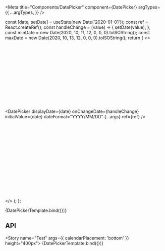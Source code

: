 
<Meta
  title="Components/DatePicker"
  component={DatePicker}
  argTypes={{
    ...argTypes,
  }}
/>

  const [date, setDate] = useState(new Date('2020-01-01'));
  const ref = React.createRef();
  const handleChange = (value) => {
    setDate(value);
  };
  const minDate = new Date(2020, 10, 11, 12, 0, 0, 0).toISOString();
  const maxDate = new Date(2020, 10, 13, 12, 0, 0, 0).toISOString();
  return (
    <>
    <br/>
    <br/>
    <br/>
    <br/>
    <br/>
    <br/>
    <br/>
    <br/>
    <br/>
    <br/>
    <br/>
    <br/>
    <br/>
    <br/>
    <DatePicker
      displayDate={date}
      onChangeDate={handleChange}
      initialValue={date}
      dateFormat="YYYY/MM/DD"
      {...args}
      ref={ref}
    />    
    <br/>
    <br/>
    <br/>
    <br/>
    <br/>
    <br/>
    <br/>
    <br/>
    <br/>
    <br/>
    <br/>
    <br/>
    <br/>
    <br/>
    <br/>
    </>
  );
};

<Story name="Default" args={{}} height="400px">
  {DatePickerTemplate.bind({})}
</Story>

## API

<ArgsTable story="Default" />

<Story name="Test" args={{ calendarPlacement: 'bottom' }} height="400px">
  {DatePickerTemplate.bind({})}
</Story>

